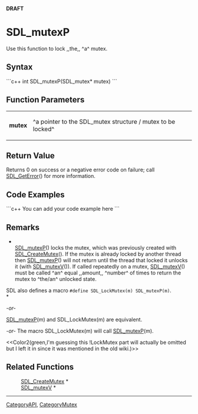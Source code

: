 <!-- pragma section-numbers off -->
<!-- pragma disable-camelcase -->
'''DRAFT'''

= SDL_mutexP =
Use this function to lock ,,the,, ^a^ mutex.


== Syntax ==
```c++
int SDL_mutexP(SDL_mutex* mutex)
```

== Function Parameters ==
{|
|'''mutex'''
|^a pointer to the SDL_mutex structure / mutex to be locked^
|}

== Return Value ==
Returns 0 on success or a negative error code on failure; call [[SDL_GetError]]() for more information.

== Code Examples ==
```c++
You can add your code example here
```

== Remarks ==
*<br/>[[SDL_mutexP]]() locks the mutex, which was previously created with [[SDL_CreateMutex]](). If the mutex is already locked by another thread then [[SDL_mutexP]]() will not return until the thread that locked it unlocks it (with [[SDL_mutexV]]()). If called repeatedly on a mutex, [[SDL_mutexV]]() must be called ^an^ equal ,,amount,, ^number^ of times to return the mutex to ^the/an^ unlocked state.

SDL also defines a macro <code>#define SDL_LockMutex(m) SDL_mutexP(m)</code>. <br/>*

''-or-''

[[SDL_mutexP]](m) and SDL_LockMutex(m) are equivalent.

''-or-'' The macro SDL_LockMutex(m) will call [[SDL_mutexP]](m).

<<Color2(green,I'm guessing this !LockMutex part will actually be omitted but I left it in since it was mentioned in the old wiki.)>>

== Related Functions ==
:[[SDL_CreateMutex]] *
:[[SDL_mutexV]] *

----
[[CategoryAPI]], [[CategoryMutex]]
